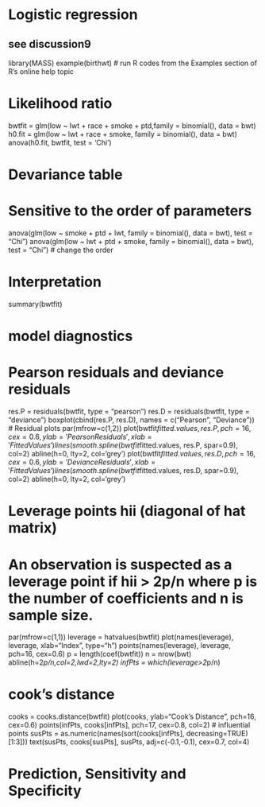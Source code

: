 # Logistic regression
## see discussion9

library(MASS)
example(birthwt) # run R codes from the Examples section of R's online help topic

# Likelihood ratio
bwtfit = glm(low ~ lwt + race + smoke + ptd,family = binomial(), data = bwt)
h0.fit = glm(low ~ lwt + race + smoke, family = binomial(), data = bwt) anova(h0.fit, bwtfit, test = 'Chi')

# Devariance table
# Sensitive to the order of parameters
anova(glm(low ~ smoke + ptd + lwt, family = binomial(), data = bwt), test = "Chi")
anova(glm(low ~ lwt + ptd + smoke, family = binomial(), data = bwt), test = "Chi") # change the order

# Interpretation
summary(bwtfit)

# model diagnostics
# Pearson residuals and deviance residuals
res.P = residuals(bwtfit, type = "pearson")
res.D = residuals(bwtfit, type = "deviance") 
boxplot(cbind(res.P, res.D), names = c("Pearson", "Deviance"))
# Residual plots
par(mfrow=c(1,2))
plot(bwtfit$fitted.values, res.P, pch=16, cex=0.6, ylab='Pearson Residuals', xlab='Fitted Values ')
lines(smooth.spline(bwtfit$fitted.values, res.P, spar=0.9), col=2)
abline(h=0, lty=2, col='grey')
plot(bwtfit$fitted.values, res.D, pch=16, cex=0.6, ylab='Deviance Residuals', xlab='Fitted Value s')
lines(smooth.spline(bwtfit$fitted.values, res.D, spar=0.9), col=2)
abline(h=0, lty=2, col='grey')
 
# Leverage points hii (diagonal of hat matrix)
# An observation is suspected as a leverage point if hii > 2p/n where p is the number of coefficients and n is sample size.
par(mfrow=c(1,1))
leverage = hatvalues(bwtfit)
plot(names(leverage), leverage, xlab="Index", type="h") points(names(leverage), leverage, pch=16, cex=0.6)
p = length(coef(bwtfit))
n = nrow(bwt)
abline(h=2*p/n,col=2,lwd=2,lty=2)
infPts = which(leverage>2*p/n)

# cook's distance
cooks = cooks.distance(bwtfit)
plot(cooks, ylab="Cook's Distance", pch=16, cex=0.6)
points(infPts, cooks[infPts], pch=17, cex=0.8, col=2) # influential points susPts = as.numeric(names(sort(cooks[infPts], decreasing=TRUE)[1:3])) text(susPts, cooks[susPts], susPts, adj=c(-0.1,-0.1), cex=0.7, col=4)
 
# Prediction, Sensitivity and Specificity 
